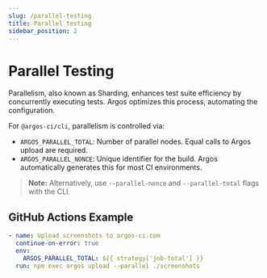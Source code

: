 ```yaml
---
slug: /parallel-testing
title: Parallel testing
sidebar_position: 2
---
```


# Parallel Testing

Parallelism, also known as Sharding, enhances test suite efficiency by concurrently executing tests. Argos optimizes this process, automating the configuration.

For `@argos-ci/cli`, parallelism is controlled via:

- `ARGOS_PARALLEL_TOTAL`: Number of parallel nodes. Equal calls to Argos upload are required.
- `ARGOS_PARALLEL_NONCE`: Unique identifier for the build. Argos automatically generates this for most CI environments.

> **Note:** Alternatively, use `--parallel-nonce` and `--parallel-total` flags with the CLI.

## GitHub Actions Example

```yml title=".github/workflows/ci.yml"
- name: Upload screenshots to argos-ci.com
  continue-on-error: true
  env:
    ARGOS_PARALLEL_TOTAL: ${{ strategy['job-total'] }}
  run: npm exec argos upload --parallel ./screenshots
```
